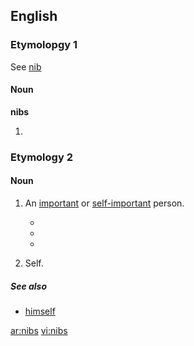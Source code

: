 ==English==

===Etymolopgy 1===
See [[nib]]

====Noun====
'''nibs'''

# {{plural of|[[nib]]}}

===Etymology 2===
{{etystub}}

====Noun====
{{en-noun|nibs}}

# {{slang|UK}} An [[important]] or [[self-important]] person.
#*{{quote-journal|journal=The Century‎|title=The Secret|author=Robert Nichols|page=734|year=1919|passage=Vera, you are a gleam of brilliant modernity in our dim old cave of antiques — and their '''nibs''', our ancestors." Peter waved disrespectfully to the portrait}}
#*{{quote-book|title=Banner bearers: tales of the suffrage campaigns‎|page=345|author=Oreola Williams Haskell|coauthors=Ida Husted Harper|year=1920|passage=Betsey Reed, Her '''Nibs''', was just as witty and quaint as usual, sitting in state in her wheel chair and dominating everything and everybody.}}
#*{{quote-book|title=A game with dice‎|page=59|author=Michael Arnold|year=2004|passage="Your '''Nibs'''," I panted, "I am sent by the machine gunner man to tell you that ... "Please don't call me Your '''Nibs''', and knock before you come in next time,}}
# {{slang|UK|dated|19th Century}} Self.

=====See also=====
*[[himself]]

[[ar:nibs]]
[[vi:nibs]]
